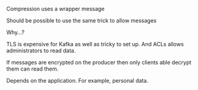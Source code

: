 Compression uses a wrapper message

Should be possible to use the same trick to allow messages

Why...?

TLS is expensive for Kafka as well as tricky to set up. And ACLs allows administrators to read data.

If messages are encrypted on the producer then only clients able decrypt them can read them.

Depends on the application. For example, personal data.